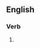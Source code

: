 {{also|europeanizing}}

==English==

===Verb===
{{head|en|present participle}}

# {{present participle of|Europeanize|lang=en|nocat=1}}